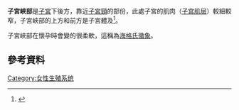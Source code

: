 {{Infobox anatomy
| Name        = Uterine isthmus
| Latin       = Isthmus uteri
| GraySubject =
| GrayPage    =
| Image       =
| Caption     =
| Image2      =
| Caption2    =
| System      =
| MeshName    =
| MeshNumber  =
| DorlandsPre =
| DorlandsSuf =
}}
{{medical}}
'''子宮峽部'''是[[子宮|子宮]]下後方，靠近[[子宮頸|子宮頸]]的部份，此處子宮的肌肉（[[子宫肌层|子宫肌层]]）較細較窄，子宮峽部的上方和前方是子宮體及{{le|子宮底|Fundus (uterus)}}<ref>{{Cite book|title = Introductory Maternity & Pediatric Nursing|author = N. Jayne Klossner and Nancy T. Hatfield|pages = 56|publisher = Lippincott Williams & Wilkins|year = 2006|isbn = 9780781736909}}</ref>。

子宮峽部在懷孕時會變的很柔軟，這稱為[[海格氏徵象|海格氏徵象]]。

== 參考資料 ==
{{reflist}}
{{女性生殖系統}}

{{醫學小作品}}

[[Category:女性生殖系统|Category:女性生殖系统]]